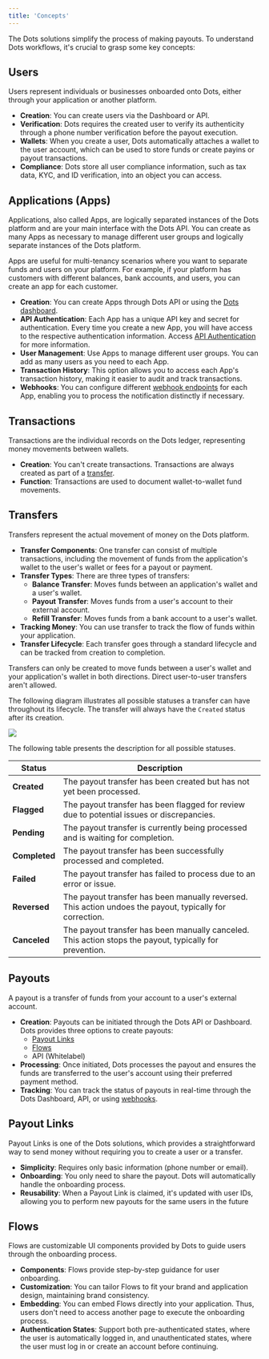 ```yaml
---
title: 'Concepts'
---
```


The Dots solutions simplify the process of making payouts. To understand Dots workflows, it's crucial to grasp some key concepts:

<CardGroup cols={4}>
  <Card
    title='Users'
    href='#users'
  />
  <Card
    title='Applications'
    href='#applications-apps'
  />
  <Card
    title='Transactions'
    href='#transactions'
  />
  <Card
    title='Transfers'
    href='#transfers'
  />
  <Card
    title='Payouts'
    href='#payouts'
  />
  <Card
    title='Payout Links'
    href='#payout-links'
  />
  <Card
    title='Flows'
    href='#flows'
  />

</CardGroup>

## Users
Users represent individuals or businesses onboarded onto Dots, either through your application or another platform.

- **Creation**: You can create users via the Dashboard or API.
- **Verification**: Dots requires the created user to verify its authenticity through a phone number verification before the payout execution.
- **Wallets**: When you create a user, Dots automatically attaches a wallet to the user account, which can be used to store funds or create payins or payout transactions.
- **Compliance**: Dots store all user compliance information, such as tax data, KYC, and ID verification, into an object you can access. 

## Applications (Apps)

Applications, also called Apps, are logically separated instances of the Dots platform and are your main interface with the Dots API. You can create as many Apps as necessary to manage different user groups and logically separate instances of the Dots platform. 

Apps are useful for multi-tenancy scenarios where you want to separate funds and users on your platform. For example, if your platform has customers with different balances, bank accounts, and users, you can create an app for each customer.

- **Creation**: You can create Apps through Dots API or using the [Dots dashboard](https://dashboard.dots.dev/).
- **API Authentication**: Each App has a unique API key and secret for authentication. Every time you create a new App, you will have access to the respective authentication information. Access [API Authentication](/overview/authentication) for more information.
- **User Management**: Use Apps to manage different user groups. You can add as many users as you need to each App.
- **Transaction History**: This option allows you to access each App's transaction history, making it easier to audit and track transactions.
- **Webhooks**: You can configure different [webhook endpoints](/references/webhooks) for each App, enabling you to process the notification distinctly if necessary.

## Transactions
Transactions are the individual records on the Dots ledger, representing money movements between wallets.

- **Creation**: You can't create transactions. Transactions are always created as part of a [transfer](#transfers). 
- **Function**: Transactions are used to document wallet-to-wallet fund movements. 

## Transfers

Transfers represent the actual movement of money on the Dots platform.

- **Transfer Components**: One transfer can consist of multiple transactions, including the movement of funds from the application's wallet to the user's wallet or fees for a payout or payment. 
- **Transfer Types**: There are three types of transfers:
  - **Balance Transfer**: Moves funds between an application's wallet and a user's wallet.
  - **Payout Transfer**: Moves funds from a user's account to their external account.
  - **Refill Transfer**: Moves funds from a bank account to a user's wallet.
- **Tracking Money**: You can use transfer to track the flow of funds within your application.
- **Transfer Lifecycle**: Each transfer goes through a standard lifecycle and can be tracked from creation to completion.

<Note>Transfers can only be created to move funds between a user's wallet and your application's wallet in both directions. Direct user-to-user transfers aren't allowed.</Note>

The following diagram illustrates all possible statuses a transfer can have throughout its lifecycle. The transfer will always have the `Created` status after its creation.

<Frame>
  <img src="/images/transfer-lifecycle.png" />
</Frame>

The following table presents the description for all possible statuses.

| **Status**  | **Description**                                                                                          |
|-------------|----------------------------------------------------------------------------------------------------------|
| **Created** | The payout transfer has been created but has not yet been processed.                                               |
| **Flagged** | The payout transfer has been flagged for review due to potential issues or discrepancies.                 |
| **Pending** | The payout transfer is currently being processed and is waiting for completion.                           |
| **Completed**| The payout transfer has been successfully processed and completed.                                       |
| **Failed**  | The payout transfer has failed to process due to an error or issue.                                       |
| **Reversed**| The payout transfer has been manually reversed. This action undoes the payout, typically for correction. |
| **Canceled**| The payout transfer has been manually canceled. This action stops the payout, typically for prevention.  |

## Payouts

A payout is a transfer of funds from your account to a user's external account.

- **Creation**: Payouts can be initiated through the Dots API or Dashboard. Dots provides three options to create payouts:
  - [Payout Links](#payout-links)
  - [Flows](#flows)
  - API (Whitelabel)
- **Processing**: Once initiated, Dots processes the payout and ensures the funds are transferred to the user's account using their preferred payment method.
- **Tracking**: You can track the status of payouts in real-time through the Dots Dashboard, API, or using [webhooks](/references/webhooks).

## Payout Links

Payout Links is one of the Dots solutions, which provides a straightforward way to send money without requiring you to create a user or a transfer.

- **Simplicity**: Requires only basic information (phone number or email).
- **Onboarding**: You only need to share the payout. Dots will automatically handle the onboarding process.
- **Reusability**: When a Payout Link is claimed, it's updated with user IDs, allowing you to perform new payouts for the same users in the future

## Flows

Flows are customizable UI components provided by Dots to guide users through the onboarding process.

- **Components**: Flows provide step-by-step guidance for user onboarding.
- **Customization**: You can tailor Flows to fit your brand and application design, maintaining brand consistency. 
- **Embedding**: You can embed Flows directly into your application. Thus, users don't need to access another page to execute the onboarding process.
- **Authentication States**: Support both pre-authenticated states, where the user is automatically logged in, and unauthenticated states, where the user must log in or create an account before continuing.
